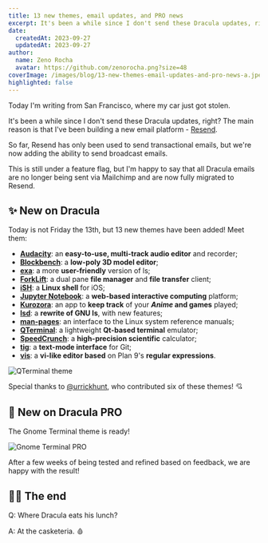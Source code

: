 ```yaml
---
title: 13 new themes, email updates, and PRO news
excerpt: It's been a while since I don't send these Dracula updates, right? The main reason is that I've been building a new email platform - Resend].
date:
  createdAt: 2023-09-27
  updatedAt: 2023-09-27
author:
  name: Zeno Rocha
  avatar: https://github.com/zenorocha.png?size=48
coverImage: /images/blog/13-new-themes-email-updates-and-pro-news-a.jpeg
highlighted: false
---
```


Today I'm writing from San Francisco, where my car just got stolen.

It's been a while since I don't send these Dracula updates, right? The main reason is that I've been building a new email platform - [Resend](https://resend.com).

So far, Resend has only been used to send transactional emails, but we're now adding the ability to send broadcast emails.

This is still under a feature flag, but I'm happy to say that all Dracula emails are no longer being sent via Mailchimp and are now fully migrated to Resend.

## ✨ New on Dracula

Today is not Friday the 13th, but 13 new themes have been added! Meet them:

- [**Audacity**](https://draculatheme.com/audacity): an **easy-to-use, multi-track audio editor** and recorder;
- [**Blockbench**](https://draculatheme.com/blockbench): a **low-poly 3D model editor**;
- [**exa**](https://draculatheme.com/exa): a more **user-friendly** version of ls;
- [**ForkLift**](https://draculatheme.com/forklift): a dual pane **file manager** and **file transfer** client;
- [**iSH**](https://draculatheme.com/ish): a **Linux shell** for iOS;
- [**Jupyter Notebook**](https://draculatheme.com/jupyter-notebook): a **web-based interactive computing** platform;
- [**Kurozora**](https://draculatheme.com/kurozora): an app to **keep track** of your ***Anime* and games** played;
- [**lsd**](https://draculatheme.com/lsd): a **rewrite of GNU ls**, with new features;
- [**man-pages**](https://draculatheme.com/man-pages): an interface to the Linux system reference manuals;
- [**QTerminal**](https://draculatheme.com/qterminal): a lightweight **Qt-based terminal** emulator;
- [**SpeedCrunch**](https://draculatheme.com/speedcrunch): a **high-precision scientific** calculator;
- [**tig**](https://draculatheme.com/tig): a **text-mode interface** for Git;
- [**vis**](https://draculatheme.com/vis): a **vi-like editor based** on Plan 9's **regular expressions**.

![QTerminal theme](/images/blog/13-new-themes-email-updates-and-pro-news-a.jpeg)

Special thanks to [@urrickhunt](https://github.com/urrickhunt), who contributed six of these themes! 💘

## 🦇 New on Dracula PRO

The Gnome Terminal theme is ready!

![Gnome Terminal PRO](/images/blog/13-new-themes-email-updates-and-pro-news-b.jpeg)

After a few weeks of being tested and refined based on feedback, we are happy with the result!

## 👋🏻 The end
Q: Where Dracula eats his lunch?

A: At the casketeria. 🩸